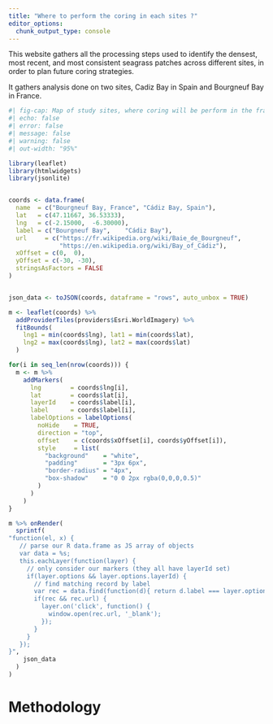 ```yaml
---
title: "Where to perform the coring in each sites ?"
editor_options: 
  chunk_output_type: console
---
```


This website gathers all the processing steps used to identify the densest, most recent, and most consistent seagrass patches across different sites, in order to plan future coring strategies.

It gathers analysis done on two sites, Cadiz Bay in Spain and Bourgneuf Bay in France.

```r
#| fig-cap: Map of study sites, where coring will be perform in the frame of the Rewrite Project. 
#| echo: false
#| error: false
#| message: false
#| warning: false
#| out-width: "95%"

library(leaflet)
library(htmlwidgets)
library(jsonlite)


coords <- data.frame(
  name  = c("Bourgneuf Bay, France", "Cádiz Bay, Spain"),
  lat   = c(47.11667, 36.53333),
  lng   = c(-2.15000,  -6.30000),
  label = c("Bourgneuf Bay",    "Cádiz Bay"),
  url     = c("https://fr.wikipedia.org/wiki/Baie_de_Bourgneuf",
              "https://en.wikipedia.org/wiki/Bay_of_Cádiz"),
  xOffset = c(0,  0),    
  yOffset = c(-30, -30),
  stringsAsFactors = FALSE
)


json_data <- toJSON(coords, dataframe = "rows", auto_unbox = TRUE)

m <- leaflet(coords) %>%
  addProviderTiles(providers$Esri.WorldImagery) %>%
  fitBounds(
    lng1 = min(coords$lng), lat1 = min(coords$lat),
    lng2 = max(coords$lng), lat2 = max(coords$lat)
  )

for(i in seq_len(nrow(coords))) {
  m <- m %>%
    addMarkers(
      lng        = coords$lng[i], 
      lat        = coords$lat[i],
      layerId    = coords$label[i],
      label      = coords$label[i],
      labelOptions = labelOptions(
        noHide    = TRUE,
        direction = "top",
        offset    = c(coords$xOffset[i], coords$yOffset[i]),
        style     = list(
          "background"    = "white",
          "padding"       = "3px 6px",
          "border-radius" = "4px",
          "box-shadow"    = "0 0 2px rgba(0,0,0,0.5)"
        )
      )
    )
}

m %>% onRender(
  sprintf(
"function(el, x) {
   // parse our R data.frame as JS array of objects
   var data = %s;
   this.eachLayer(function(layer) {
     // only consider our markers (they all have layerId set)
     if(layer.options && layer.options.layerId) {
       // find matching record by label
       var rec = data.find(function(d){ return d.label === layer.options.layerId; });
       if(rec && rec.url) {
         layer.on('click', function() {
           window.open(rec.url, '_blank');
         });
       }
     }
   });
}", 
    json_data
  )
)
```

# Methodology {#sec-Methodology}

